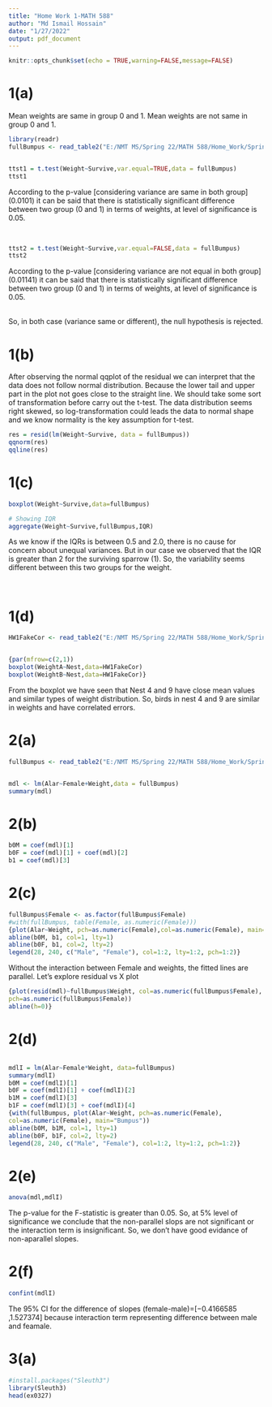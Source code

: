 ```yaml
---
title: "Home Work 1-MATH 588"
author: "Md Ismail Hossain"
date: "1/27/2022"
output: pdf_document
---
```


```r
knitr::opts_chunk$set(echo = TRUE,warning=FALSE,message=FALSE)
```

\newpage

# 1(a)

\textbf{Null Hypothesis:} Mean weights are same in group 0 and 1. \newline
\textbf{Alternative Hypothesis:} Mean weights are not same in group 0 and 1.
\
```r
library(readr)
fullBumpus <- read_table2("E:/NMT MS/Spring 22/MATH 588/Home_Work/Spring-2022---MATH-588-01-Advanced-Data-Analysis/HW1/HW1 files/fullBumpus.txt")


ttst1 = t.test(Weight~Survive,var.equal=TRUE,data = fullBumpus)
ttst1
```


\textbf{Comments:} According to the p-value [considering variance are same in both group] ($0.0101$) it can be said that there is statistically significant difference between two group (0 and 1) in terms of weights, at level of significance is $0.05$. 


\

```r
ttst2 = t.test(Weight~Survive,var.equal=FALSE,data = fullBumpus)
ttst2
```

\textbf{Comments:} According to the p-value [considering variance are not equal in both group] ($0.01141$) it can be said that there is statistically significant difference between two group (0 and 1) in terms of weights, at level of significance is $0.05$. 

\
So, in both case (variance same or different), the null hypothesis is rejected.

\pagebreak

# 1(b)

After observing the normal qqplot of the residual we can interpret that the data does not follow normal distribution. Because the lower tail and upper part in the plot not goes close to the straight line. We should take some sort of transformation before carry out the t-test. The data distribution seems right skewed, so log-transformation could leads the data to normal shape and we know normality is the key assumption for t-test.
\

```r
res = resid(lm(Weight~Survive, data = fullBumpus))
qqnorm(res)
qqline(res)
```

# 1(c)

```r
boxplot(Weight~Survive,data=fullBumpus)

# Showing IQR
aggregate(Weight~Survive,fullBumpus,IQR)
```

As we know if the IQRs is between 0.5 and 2.0, there is no cause for concern about unequal variances. But in our case we observed that the IQR is greater than 2 for the surviving sparrow (1). So, the variability seems different between this two groups for the weight.

\

# 1(d)

```r


HW1FakeCor <- read_table2("E:/NMT MS/Spring 22/MATH 588/Home_Work/Spring-2022---MATH-588-01-Advanced-Data-Analysis/HW1/HW1 files/HW1FakeCor.txt")


{par(mfrow=c(2,1))
boxplot(WeightA~Nest,data=HW1FakeCor)
boxplot(WeightB~Nest,data=HW1FakeCor)}
```

From the boxplot we have seen that Nest 4 and 9 have close mean values and similar types of weight distribution. So, birds in nest 4 and 9 are similar in weights and have correlated errors.


# 2(a)

```r
fullBumpus <- read_table2("E:/NMT MS/Spring 22/MATH 588/Home_Work/Spring-2022---MATH-588-01-Advanced-Data-Analysis/HW1/HW1 files/fullBumpus.txt")


mdl <- lm(Alar~Female+Weight,data = fullBumpus)
summary(mdl)
```


# 2(b)

```r
b0M = coef(mdl)[1]
b0F = coef(mdl)[1] + coef(mdl)[2]
b1 = coef(mdl)[3]

```


# 2(c)

```r
fullBumpus$Female <- as.factor(fullBumpus$Female)
#with(fullBumpus, table(Female, as.numeric(Female)))
{plot(Alar~Weight, pch=as.numeric(Female),col=as.numeric(Female), main="Bumpus",data=fullBumpus) 
abline(b0M, b1, col=1, lty=1) 
abline(b0F, b1, col=2, lty=2)
legend(28, 240, c("Male", "Female"), col=1:2, lty=1:2, pch=1:2)}
```


Without the interaction between Female and weights, the fitted lines are parallel. Let's explore residual vs X plot

```r
{plot(resid(mdl)~fullBumpus$Weight, col=as.numeric(fullBumpus$Female),
pch=as.numeric(fullBumpus$Female))
abline(h=0)}
```

# 2(d)

```r
```


```r
mdlI = lm(Alar~Female*Weight, data=fullBumpus)
summary(mdlI)
b0M = coef(mdlI)[1]
b0F = coef(mdlI)[1] + coef(mdlI)[2]
b1M = coef(mdlI)[3]
b1F = coef(mdlI)[3] + coef(mdlI)[4]
{with(fullBumpus, plot(Alar~Weight, pch=as.numeric(Female),
col=as.numeric(Female), main="Bumpus"))
abline(b0M, b1M, col=1, lty=1)
abline(b0F, b1F, col=2, lty=2)
legend(28, 240, c("Male", "Female"), col=1:2, lty=1:2, pch=1:2)}
```




# 2(e)

```r
anova(mdl,mdlI)

```

The p-value for the F-statistic is greater than 0.05. So, at 5\% level of significance we conclude that the non-parallel slops are not significant or the interaction term is insignificant. So, we don't have good evidance of non-aparallel slopes.


# 2(f)

```r
confint(mdlI) 
```

The 95% CI for the difference of slopes (female-male)=[$-0.4166585$ ,$1.527374$] because interaction term representing difference between male and feamale.


# 3(a)

```r
#install.packages("Sleuth3")
library(Sleuth3)
head(ex0327)
```


